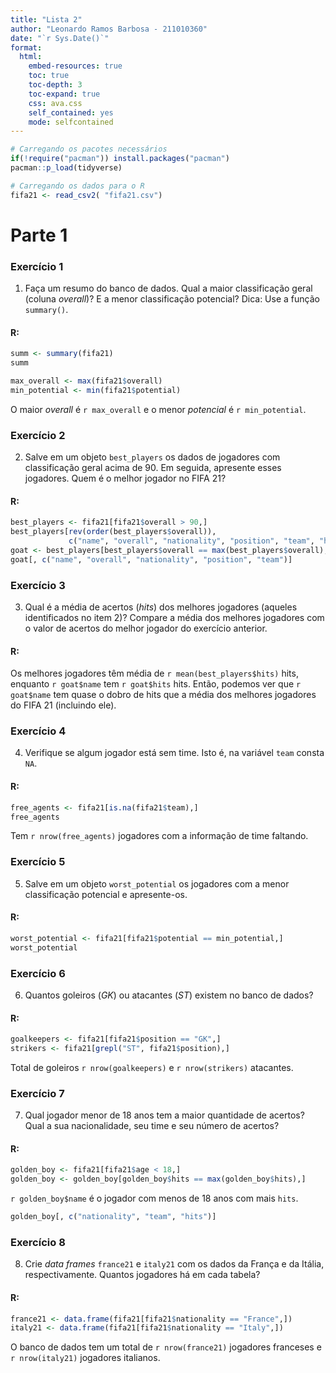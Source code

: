 ```yaml
---
title: "Lista 2"
author: "Leonardo Ramos Barbosa - 211010360"
date: "`r Sys.Date()`"
format:
  html:
    embed-resources: true
    toc: true
    toc-depth: 3
    toc-expand: true
    css: ava.css
    self_contained: yes
    mode: selfcontained
---
```


```r

# Carregando os pacotes necessários
if(!require("pacman")) install.packages("pacman")
pacman::p_load(tidyverse)

# Carregando os dados para o R
fifa21 <- read_csv2( "fifa21.csv")
```

# Parte 1

### Exercício 1

1. Faça um resumo do banco de dados. Qual a maior classificação geral (coluna _overall_)? E a menor classificação potencial? Dica: Use a função `summary()`.

#### R:
```r
summ <- summary(fifa21)
summ

max_overall <- max(fifa21$overall)
min_potential <- min(fifa21$potential)
```
O maior *overall* é `r max_overall` e o menor *potencial* é `r min_potential`.

### Exercício 2
2. Salve em um objeto `best_players` os dados de jogadores com classificação geral
acima de 90. Em seguida, apresente esses jogadores. Quem é o melhor jogador no 
FIFA 21?

#### R:
```r
best_players <- fifa21[fifa21$overall > 90,]
best_players[rev(order(best_players$overall)), 
             c("name", "overall", "nationality", "position", "team", "hits")]
goat <- best_players[best_players$overall == max(best_players$overall),]
goat[, c("name", "overall", "nationality", "position", "team")]
```

### Exercício 3
3. Qual é a média de acertos (_hits_) dos melhores jogadores (aqueles identificados no item 2)? Compare a média dos melhores jogadores com o valor de acertos do melhor jogador do exercício anterior. 

#### R:

Os melhores jogadores têm média de `r mean(best_players$hits)` hits, enquanto `r goat$name` tem `r goat$hits` hits. Então, podemos ver que `r goat$name` tem quase o dobro de hits que a média dos melhores jogadores do FIFA 21 (incluindo ele).

### Exercício 4

4. Verifique se algum jogador está sem time. Isto é, na variável `team` consta `NA`.

#### R:

```r
free_agents <- fifa21[is.na(fifa21$team),]
free_agents
```

Tem `r nrow(free_agents)` jogadores com a informação de time faltando.

### Exercício 5

5. Salve em um objeto `worst_potential` os jogadores com a menor classificação 
potencial e apresente-os.

#### R:
```r
worst_potential <- fifa21[fifa21$potential == min_potential,]
worst_potential
```


### Exercício 6

6. Quantos goleiros (_GK_) ou atacantes (_ST_) existem no banco de dados?

#### R:

```r
goalkeepers <- fifa21[fifa21$position == "GK",]
strikers <- fifa21[grepl("ST", fifa21$position),]
```
Total de goleiros `r nrow(goalkeepers)` e `r nrow(strikers)` atacantes.

### Exercício 7

7. Qual jogador menor de 18 anos tem a maior quantidade de acertos? Qual a sua nacionalidade, seu time e seu número de acertos?

#### R:

```r
golden_boy <- fifa21[fifa21$age < 18,]
golden_boy <- golden_boy[golden_boy$hits == max(golden_boy$hits),]
```
`r golden_boy$name` é o jogador com menos de 18 anos com mais `hits`.
```r
golden_boy[, c("nationality", "team", "hits")]
```

### Exercício 8

8. Crie _data frames_ `france21` e `italy21` com os dados da França e da Itália, respectivamente. Quantos jogadores há em cada tabela?

#### R:

```r
france21 <- data.frame(fifa21[fifa21$nationality == "France",])
italy21 <- data.frame(fifa21[fifa21$nationality == "Italy",])
```

O banco de dados tem um total de `r nrow(france21)` jogadores franceses e `r nrow(italy21)` jogadores italianos.